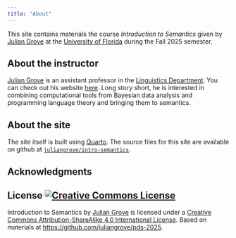 ```yaml
---
title: "About"
---
```


This site contains materials the course *Introduction to Semantics* given by [Julian Grove](http://juliangrove.github.io/) at the [University of Florida](https://lin.ufl.edu/) during the Fall 2025 semester.

## About the instructor

[Julian Grove](http://juliangrove.github.io/) is an assistant professor in the [Linguistics Department](https://lin.ufl.edu/).
You can check out his website [here](https://juliangrove.github.io/).
Long story short, he is interested in combining computational tools from Bayesian data analysis and programming language theory and bringing them to semantics.

## About the site

The site itself is built using [Quarto](https://quarto.org/).
The source files for this site are available on github at [`juliangrove/intro-semantics`](https://github.com/juliangrove/intro-semantics.git).

## Acknowledgments

## License <a rel="license" href="http://creativecommons.org/licenses/by-sa/4.0/"><img alt="Creative Commons License" style="border-width:0" src="https://i.creativecommons.org/l/by-sa/4.0/80x15.png" /></a>

<span xmlns:dct="http://purl.org/dc/terms/" href="http://purl.org/dc/dcmitype/Text" property="dct:title" rel="dct:type">Introduction to Semantics</span> by <a xmlns:cc="http://creativecommons.org/ns#" href="http://juliangrove.github.io" property="cc:attributionName" rel="cc:attributionURL">Julian Grove</a> is licensed under a <a rel="license" href="http://creativecommons.org/licenses/by-sa/4.0/">Creative Commons Attribution-ShareAlike 4.0 International License</a>.
Based on materials at <a xmlns:dct="http://purl.org/dc/terms/" href="https://github.com/juliangrove/intro-semantics" rel="dct:source">https://github.com/juliangrove/pds-2025</a>.
